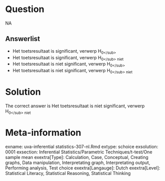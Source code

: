 Question
========

NA

Answerlist
----------
* Het toetsresultaat is significant, verwerp H<sub>0<\/sub>
* Het toetsresultaat is significant, verwerp H<sub>0<\/sub> niet
* Het toetsresultaat is niet significant, verwerp H<sub>0<\/sub>
* Het toetsresultaat is niet significant, verwerp H<sub>0<\/sub> niet

Solution
========

The correct answer is  Het toetsresultaat is niet significant, verwerp H<sub>0<\/sub> niet

Meta-information
================
exname: uva-inferential statistics-307-nl.Rmd
extype: schoice
exsolution: 0001
exsection: Inferential Statistics/Parametric Techniques/t-test/One sample mean
exextra[Type]: Calculation, Case, Conceptual, Creating graphs, Data manipulation, Interpretating graph, Interpretating output, Performing analysis, Test choice
exextra[Langauge]: Dutch
exextra[Level]: Statistical Literacy, Statistical Reasoning, Statistical Thinking
